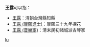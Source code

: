 '''王露'''可以指：

*[[王露|王露]]：清朝台灣縣知縣
*[[王露_(康熙進士)|王露 (康熙進士)]]：康熙三十九年探花
*[[王露_(音樂家)|王露 (音樂家)]]：清末民初諸城派古琴家

{{disambig}}

[[Category:二字王姓人名消歧义|lu]]